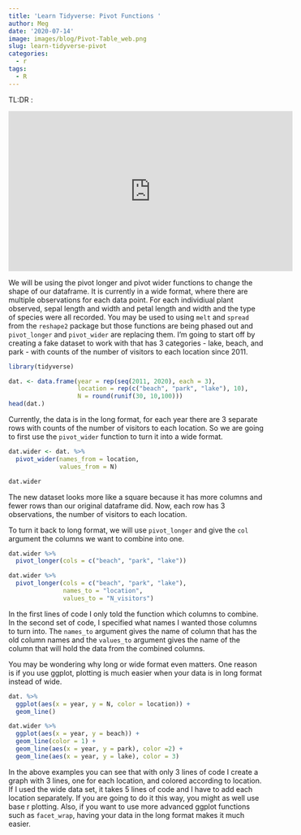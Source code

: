 ```yaml
---
title: 'Learn Tidyverse: Pivot Functions '
author: Meg
date: '2020-07-14'
image: images/blog/Pivot-Table_web.png
slug: learn-tidyverse-pivot
categories:
  - r
tags:
  - R
---
```


TL:DR :  

<iframe width="560" height="315" src="https://www.youtube.com/embed/6xmsJ0y6FaU" frameborder="0" allow="accelerometer; autoplay; encrypted-media; gyroscope; picture-in-picture" allowfullscreen></iframe>


We will be using the pivot longer and pivot wider functions to change the shape of our dataframe. It is currently in a wide format, where there are multiple observations for each data point. For each individiual plant observed, sepal length and width and petal length and width and the type of species were all recorded. You may be used to using `melt` and `spread` from the `reshape2` package but those functions are being phased out and `pivot_longer` and `pivot_wider` are replacing them. I'm going to start off by creating a fake dataset to work with that has 3 categories - lake, beach, and park - with counts of the number of visitors to each location since 2011. 

```r
library(tidyverse)

dat. <- data.frame(year = rep(seq(2011, 2020), each = 3), 
                   location = rep(c("beach", "park", "lake"), 10), 
                   N = round(runif(30, 10,100))) 
head(dat.)

```

Currently, the data is in the long format, for each year there are 3 separate rows with counts of the number of visitors to each location. So we are going to first use the `pivot_wider` function to turn it into a wide format. 

```r
dat.wider <- dat. %>% 
  pivot_wider(names_from = location, 
              values_from = N)

dat.wider
```


The new dataset looks more like a square because it has more columns and fewer rows than our original dataframe did. Now, each row has 3 observations, the number of visitors to each location.

To turn it back to long format, we will use `pivot_longer` and give the `col` argument the columns we want to combine into one.
```r
dat.wider %>% 
  pivot_longer(cols = c("beach", "park", "lake"))

dat.wider %>% 
  pivot_longer(cols = c("beach", "park", "lake"),
               names_to = "location",
               values_to = "N_visitors")
```

In the first lines of code I only told the function which columns to combine. In the second set of code, I specified what names I wanted those columns to turn into. The `names_to` argument gives the name of column that has the old column names and the `values_to` argument gives the name of the column that will hold the data from the combined columns.  

You may be wondering why long or wide format even matters. One reason is if you use ggplot, plotting is much easier when your data is in long format instead of wide. 

```r
dat. %>% 
  ggplot(aes(x = year, y = N, color = location)) +
  geom_line()

dat.wider %>% 
  ggplot(aes(x = year, y = beach)) +
  geom_line(color = 1) +
  geom_line(aes(x = year, y = park), color =2) +
  geom_line(aes(x = year, y = lake), color = 3)
```

In the above examples you can see that with only 3 lines of code I create a graph with 3 lines, one for each location, and colored according to location. If I used the wide data set, it takes 5 lines of code and I have to add each location separately. If you are going to do it this way, you might as well use base r plotting. Also, if you want to use more advanced ggplot functions such as `facet_wrap`, having your data in the long format makes it much easier.